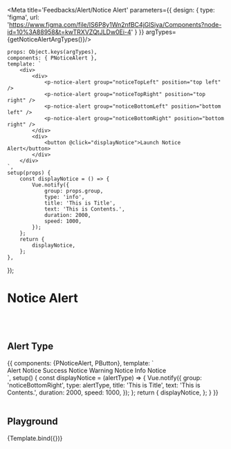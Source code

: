 



<Meta title='Feedbacks/Alert/Notice Alert' parameters={{
    design: {
        type: 'figma',
        url: 'https://www.figma.com/file/IS6P8y1Wn2nfBC4jGlSiya/Components?node-id=10%3A88958&t=kwTRXVZQtJLDw0Ei-4'
    }
}} argTypes={getNoticeAlertArgTypes()}/>


    props: Object.keys(argTypes),
    components: { PNoticeAlert },
    template: `
        <div>
            <div>
                <p-notice-alert group="noticeTopLeft" position="top left" />
                <p-notice-alert group="noticeTopRight" position="top right" />
                <p-notice-alert group="noticeBottomLeft" position="bottom left" />
                <p-notice-alert group="noticeBottomRight" position="bottom right" />
            </div>
            <div>
                <button @click="displayNotice">Launch Notice Alert</button>
            </div>
        </div>
    `,
    setup(props) {
        const displayNotice = () => {
            Vue.notify({
                group: props.group,
                type: 'info',
                title: 'This is Title',
                text: 'This is Contents.',
                duration: 2000,
                speed: 1000,
            });
        };
        return {
            displayNotice,
        };
    },
});

# Notice Alert

<br/>
<br/>

## Alert Type
<Canvas>
    <Story name="Basic">
        {{
            components: {PNoticeAlert, PButton},
            template: `
<div>
    <div>
        <p-notice-alert group="noticeBottomRight" position="bottom right" />
    </div>
    <p-button style-type="negative-primary" class="mr-2" @click="displayNotice('alert')">Alert Notice</p-button>
    <p-button style-type="positive" class="mr-2" @click="displayNotice('success')">Success Notice</p-button>
    <p-button :style="{'background-color': '#FFCE02'}" class="mr-2" @click="displayNotice('warning')">Warning Notice</p-button>
    <p-button style-type="tertiary" class="mr-2" @click="displayNotice('info')">Info Notice</p-button>
</div>
<!--<div>-->
`,
            setup() {
                const displayNotice = (alertType) => {
                    Vue.notify({
                        group: 'noticeBottomRight',
                        type: alertType,
                        title: 'This is Title',
                        text: 'This is Contents.',
                        duration: 2000,
                        speed: 1000,
                    });
                };
                return {
                    displayNotice,
                };
            }
        }}
    </Story>
</Canvas>

<br/>
<br/>

## Playground

<Canvas>
    <Story name="Playground">
        {Template.bind({})}
    </Story>
</Canvas>

<ArgsTable story="Playground"/>
